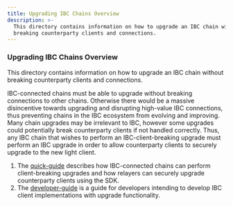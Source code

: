 ```yaml
---
title: Upgrading IBC Chains Overview
description: >-
  This directory contains information on how to upgrade an IBC chain without
  breaking counterparty clients and connections.
---
```


### Upgrading IBC Chains Overview

This directory contains information on how to upgrade an IBC chain without breaking counterparty clients and connections.

IBC-connected chains must be able to upgrade without breaking connections to other chains. Otherwise there would be a massive disincentive towards upgrading and disrupting high-value IBC connections, thus preventing chains in the IBC ecosystem from evolving and improving. Many chain upgrades may be irrelevant to IBC, however some upgrades could potentially break counterparty clients if not handled correctly. Thus, any IBC chain that wishes to perform an IBC-client-breaking upgrade must perform an IBC upgrade in order to allow counterparty clients to securely upgrade to the new light client.

1. The [quick-guide](/docs/ibc/v4.6.x/quick-guide) describes how IBC-connected chains can perform client-breaking upgrades and how relayers can securely upgrade counterparty clients using the SDK.
2. The [developer-guide](/docs/ibc/v4.6.x/developer-guide) is a guide for developers intending to develop IBC client implementations with upgrade functionality.
